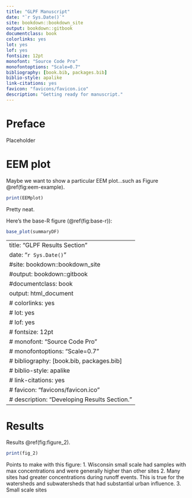 ```yaml
--- 
title: "GLPF Manuscript"
date: "`r Sys.Date()`"
site: bookdown::bookdown_site
output: bookdown::gitbook
documentclass: book
colorlinks: yes
lot: yes
lof: yes
fontsize: 12pt
monofont: "Source Code Pro"
monofontoptions: "Scale=0.7"
bibliography: [book.bib, packages.bib]
biblio-style: apalike
link-citations: yes
favicon: "favicons/favicon.ico"
description: "Getting ready for manuscript."
---
```


# Preface {-}

Placeholder



<!--chapter:end:index.Rmd-->


# EEM plot {#EEM}

Maybe we want to show a particular EEM plot...such as Figure \@ref(fig:eem-example).

```r
print(EEMplot)

```

Pretty neat.

Here's the base-R figure (\@ref(fig:base-r)):

```r
base_plot(summaryDF)

```

<!--chapter:end:01-EEM.Rmd-->

--- 
title: "GLPF Results Section"
date: "`r Sys.Date()`"
#site: bookdown::bookdown_site
#output: bookdown::gitbook
#documentclass: book
output: html_document
# colorlinks: yes
# lot: yes
# lof: yes
# fontsize: 12pt
# monofont: "Source Code Pro"
# monofontoptions: "Scale=0.7"
# bibliography: [book.bib, packages.bib]
# biblio-style: apalike
# link-citations: yes
# favicon: "favicons/favicon.ico"
# description: "Developing Results Section."
---

# Results {#results}

Results \@ref(fig:figure_2).

```r
print(fig_2)

```

Points to make with this figure:
1. Wisconsin small scale had samples with max concentrations and were generally higher than other sites
2. Many sites had greater concentrations during runoff events. This is true for the watersheds and subwatersheds that had substantial urban influence. 
3. Small scale sites


<!--chapter:end:Results.Rmd-->

